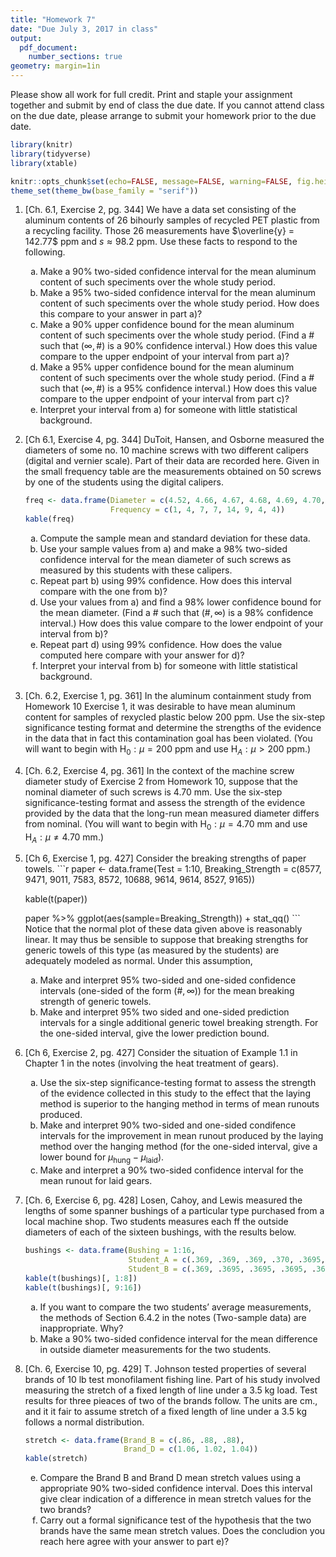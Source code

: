 ```yaml
---
title: "Homework 7"
date: "Due July 3, 2017 in class"
output: 
  pdf_document:
    number_sections: true
geometry: margin=1in
---
```


Please show all work for full credit. Print and staple your assignment together and submit by end of class the due date. If you cannot attend class on the due date, please arrange to submit your homework prior to the due date.


```r
library(knitr)
library(tidyverse)
library(xtable)

knitr::opts_chunk$set(echo=FALSE, message=FALSE, warning=FALSE, fig.height = 2)
theme_set(theme_bw(base_family = "serif"))
```

1. [Ch. 6.1, Exercise 2, pg. 344] We have a data set consisting of the aluminum contents of 26 bihourly samples of recycled PET plastic from a recycling facility. Those 26 measurements have $\overline{y} = 142.77$ ppm and $s \approx 98.2$ ppm. Use these facts to respond to the following.
    a) Make a 90% two-sided confidence interval for the mean aluminum content of such speciments over the whole study period.
    b) Make a 95% two-sided confidence interval for the mean aluminum content of such speciments over the whole study period. How does this compare to your answer in part a)?
    c) Make a 90% upper confidence bound for the mean aluminum content of such speciments over the whole study period. (Find a # such that $(\infty, \#)$ is a 90% confidence interval.) How does this value compare to the upper endpoint of your interval from part a)?
    d) Make a 95% upper confidence bound for the mean aluminum content of such speciments over the whole study period. (Find a # such that $(\infty, \#)$ is a 95% confidence interval.) How does this value compare to the upper endpoint of your interval from part c)?
    e) Interpret your interval from a) for someone with little statistical background.
    
1. [Ch 6.1, Exercise 4, pg. 344] DuToit, Hansen, and Osborne measured the diameters of some no. 10 machine screws with two different calipers (digital and vernier scale). Part of their data are recorded here. Given in the small frequency table are the measurements obtained on 50 screws by one of the students using the digital calipers.

    ```r
    freq <- data.frame(Diameter = c(4.52, 4.66, 4.67, 4.68, 4.69, 4.70, 4.71, 4.72),
                       Frequency = c(1, 4, 7, 7, 14, 9, 4, 4))
    kable(freq)
    ```
    
    a) Compute the sample mean and standard deviation for these data.
    b) Use your sample values from a) and make a 98% two-sided confidence interval for the mean diameter of such screws as measured by this students with these calipers.
    c) Repeat part b) using 99% confidence. How does this interval compare with the one from b)?
    d) Use your values from a) and find a 98% lower confidence bound for the mean diameter. (Find a # such that $(\#, \infty)$ is a 98% confidence interval.) How does this value compare to the lower endpoint of your interval from b)?
    e) Repeat part d) using 99% confidence. How does the value computed here compare with your answer for d)?
    f) Interpret your interval from b) for someone with little statistical background.

1. [Ch. 6.2, Exercise 1, pg. 361] In the aluminum containment study from Homework 10 Exercise 1, it was desirable to have mean aluminum content for samples of rexycled plastic below 200 ppm. Use the six-step significance testing format and determine the strengths of the evidence in the data that in fact this contamination goal has been violated. (You will want to begin with $\text{H}_0: \mu = 200$ ppm and use $\text{H}_A: \mu > 200$ ppm.)

1. [Ch. 6.2, Exercise 4, pg. 361] In the context of the machine screw diameter study of Exercise 2 from Homework 10, suppose that the nominal diameter of such screws is 4.70 mm. Use the six-step significance-testing format and assess the strength of the evidence provided by the data that the long-run mean measured diameter differs from nominal. (You will want to begin with $\text{H}_0: \mu = 4.70$ mm and use $\text{H}_A: \mu \not= 4.70$ mm.)

1. [Ch 6, Exercise 1, pg. 427] Consider the breaking strengths of paper towels.
    ```r
    paper <- data.frame(Test = 1:10,
                        Breaking_Strength = c(8577, 9471, 9011, 7583, 8572, 10688, 9614, 9614, 8527, 9165))
    
    kable(t(paper))
    
    paper %>%
    ggplot(aes(sample=Breaking_Strength)) +
      stat_qq()
    ```
    Notice that the normal plot of these data given above is reasonably linear. It may thus be sensible to suppose that breaking strengths for generic towels of this type (as measured by the students) are adequately modeled as normal. Under this assumption,
    
    a) Make and interpret 95% two-sided and one-sided confidence intervals (one-sided of the form $(\#, \infty)$) for the mean breaking strength of generic towels.
    b) Make and interpret 95% two sided and one-sided prediction intervals for a single additional generic towel breaking strength. For the one-sided interval, give the lower prediction bound.
    
1. [Ch 6, Exercise 2, pg. 427] Consider the situation of Example 1.1 in Chapter 1 in the notes (involving the heat treatment of gears). 
 
    a) Use the six-step significance-testing format to assess the strength of the evidence collected in this study to the effect that the laying method is superior to the hanging method in terms of mean runouts produced.
    b) Make and interpret 90% two-sided and one-sided condifence intervals for the improvement in mean runout produced by the laying method over the hanging method (for the one-sided interval, give a lower bound for $\mu_{\text{hung}} - \mu_{\text{laid}}$).
    c) Make and interpret a 90% two-sided confidence interval for the mean runout for laid gears.
    
1. [Ch. 6, Exercise 6, pg. 428] Losen, Cahoy, and Lewis measured the lengths of some spanner bushings of a particular type purchased from a local machine shop. Two students measures each ff the outside diameters of each of the sixteen bushings, with the results below.

    ```r
    bushings <- data.frame(Bushing = 1:16,
                           Student_A = c(.369, .369, .369, .370, .3695, .370, .3695, .369, .369, .3695, .369, .369, .3695, .37, .369, .369),
                           Student_B = c(.369, .3695, .3695, .3695, .3695, .37, .37, .369, .37, .369, .3695, .3695, .369, .3695, .369, .369))   
    kable(t(bushings)[, 1:8])
    kable(t(bushings)[, 9:16])
    ```
    
    a) If you want to compare the two students' average measurements, the methods of Section 6.4.2 in the notes (Two-sample data) are inappropriate. Why?
    b) Make a 90% two-sided confidence interval for the mean difference in outside diameter measurements for the two students.
    
1. [Ch. 6, Exercise 10, pg. 429] T. Johnson tested properties of several brands of 10 lb test monofilament fishing line. Part of his study involved measuring the stretch of a fixed length of line under a 3.5 kg load. Test results for three pieaces of two of the brands follow. The units are cm., and it it fair to assume stretch of a fixed length of line under a 3.5 kg follows a normal distribution.

    ```r
    stretch <- data.frame(Brand_B = c(.86, .88, .88),
                          Brand_D = c(1.06, 1.02, 1.04))
    kable(stretch)
    ```
    
    e) Compare the Brand B and Brand D mean stretch values using a appropriate 90% two-sided confidence interval. Does this interval give clear indication of a difference in mean stretch values for the two brands?
    f) Carry out a formal significance test of the hypothesis that the two brands have the same mean stretch values. Does the concludion you reach here agree with your answer to part e)?
    

